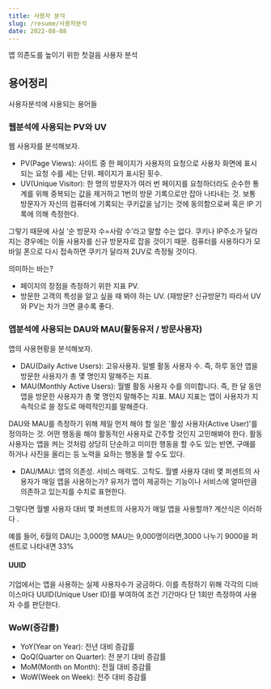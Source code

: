 ```yaml
---
title: 사용자 분석
slug: /resume/사용자분석
date: 2022-08-08
---
```


앱 의존도를 높이기 위한 첫걸음 사용자 분석

## 용어정리

사용자분석에 사용되는 용어들

### 웹분석에 사용되는 PV와 UV
웹 사용자를 분석해보자.
- PV(Page Views): 사이트 중 한 페이지가 사용자의 요청으로 사용자 화면에 표시되는 요청 수를 세는 단위. 페이지가 표시된 횟수. 
- UV(Unique Visitor): 한 명의 방문자가 여러 번 페이지를 요청하더라도 순수한 통계를 위해 중복되는 값을 제거하고 1번의 방문 기록으로만 잡아 나타내는 것. 보통 방문자가 자신의 컴퓨터에 기록되는 쿠키값을 남기는 것에 동의함으로써 혹은 IP 기록에 의해 측정한다.

그렇기 때문에 사실 ‘순 방문자 수=사람 수’라고 말할 수는 없다. 쿠키나 IP주소가 달라지는 경우에는 이들 사용자를 신규 방문자로 잡을 것이기 때문. 컴퓨터를 사용하다가 모바일 폰으로 다시 접속하면 쿠키가 달라져 2UV로 측정될 것이다.

의미하는 바는? 
- 페이지의 장점을 측정하기 위한 지표 PV. 
- 방문한 고객의 특성을 알고 싶을 때 봐야 하는 UV. (재방문? 신규방문?)
따라서 UV와 PV는 차가 크면 클수록 좋다.


### 앱분석에 사용되는 DAU와 MAU(활동유저 / 방문사용자)
앱의 사용현황을 분석해보자.
- DAU(Daily Active Users): 고유사용자. 일별 활동 사용자 수. 즉, 하루 동안 앱을 방문한 사용자가 총 몇 명인지 말해주는 지표.
- MAU(Monthly Active Users): 월별 활동 사용자 수를 의미합니다. 즉, 한 달 동안 앱을 방문한 사용자가 총 몇 명인지 말해주는 지표. MAU 지표는 앱이 사용자가 지속적으로 쓸 정도로 매력적인지를 말해준다.

DAU와 MAU를 측정하기 위해 제일 먼저 해야 할 일은 '활성 사용자(Active User)'를 정의하는 것. 어떤 행동을 해야 활동적인 사용자로 간주할 것인지 고민해봐야 한다. 활동 사용자는 앱을 켜는 것처럼 상당히 단순하고 미미한 행동을 할 수도 있는 반면, 구매를 하거나 사진을 올리는 등 노력을 요하는 행동을 할 수도 있다.

- DAU/MAU: 앱의 의존성. 서비스 매력도. 고착도. 월별 사용자 대비 몇 퍼센트의 사용자가 매일 앱을 사용하는가? 유저가 앱이 제공하는 기능이나 서비스에 얼마만큼 의존하고 있는지를 수치로 표현한다.

그렇다면 월별 사용자 대비 몇 퍼센트의 사용자가 매일 앱을 사용할까? 계산식은 이러하다 .

예를 들어, 6월의 DAU는 3,000명 MAU는 9,000명이라면,3000 나누기 9000을 퍼센트로 나타내면 33%

#### UUID
기업에서는 앱을 사용하는 실제 사용자수가 궁금하다. 이를 측정하기 위해 각각의 디바이스마다 UUID(Unique User ID)를 부여하여 조건 기간마다 단 1회만 측정하여 사용자 수를 판단한다. 

### WoW(증감률)
- YoY(Year on Year): 전년 대비 증감률
- QoQ(Quarter on Quarter): 전 분기 대비 증감률
- MoM(Month on Month): 전월 대비 증감률
- WoW(Week on Week): 전주 대비 증감률



